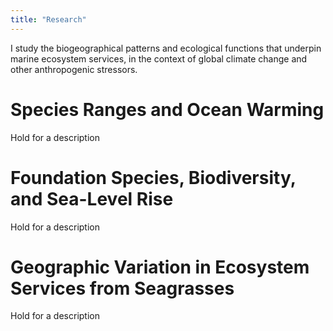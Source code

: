 ```yaml
---
title: "Research"
---
```


I study the biogeographical patterns and ecological functions that underpin marine ecosystem services, in the context of global climate change and other anthropogenic stressors. 

# Species Ranges and Ocean Warming
 Hold for a description 

# Foundation Species, Biodiversity, and Sea-Level Rise 
 Hold for a description 


# Geographic Variation in Ecosystem Services from Seagrasses
 Hold for a description 


